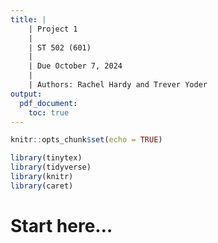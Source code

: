 ```yaml
---
title: |
    | Project 1
    |
    | ST 502 (601)
    |
    | Due October 7, 2024
    |
    | Authors: Rachel Hardy and Trever Yoder
output: 
  pdf_document:
    toc: true
---
```


```r
knitr::opts_chunk$set(echo = TRUE)

library(tinytex)
library(tidyverse)
library(knitr)
library(caret)
```

\newpage

# Start here...